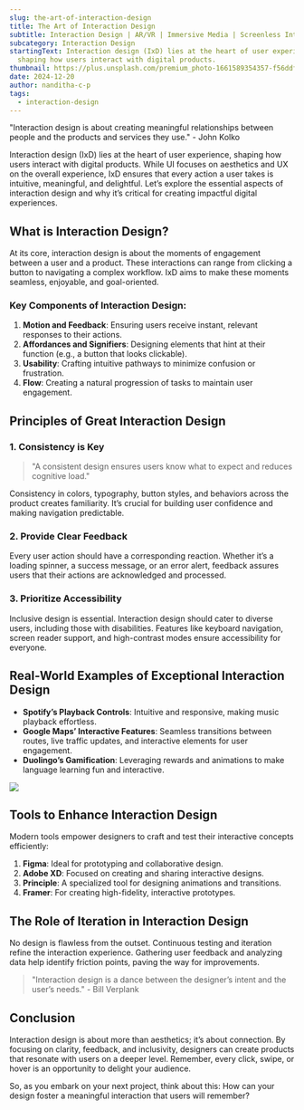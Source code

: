 ```yaml
---
slug: the-art-of-interaction-design
title: The Art of Interaction Design
subtitle: Interaction Design | AR/VR | Immersive Media | Screenless Interface
subcategory: Interaction Design
startingText: Interaction design (IxD) lies at the heart of user experience,
  shaping how users interact with digital products.
thumbnail: https://plus.unsplash.com/premium_photo-1661589354357-f56ddf86a0b4?q=80&w=2940&auto=format&fit=crop&ixlib=rb-4.0.3&ixid=M3wxMjA3fDB8MHxwaG90by1wYWdlfHx8fGVufDB8fHx8fA%3D%3D
date: 2024-12-20
author: nanditha-c-p
tags:
  - interaction-design
---
```

"Interaction design is about creating meaningful relationships between people and the products and services they use." - John Kolko

Interaction design (IxD) lies at the heart of user experience, shaping how users interact with digital products. While UI focuses on aesthetics and UX on the overall experience, IxD ensures that every action a user takes is intuitive, meaningful, and delightful. Let’s explore the essential aspects of interaction design and why it’s critical for creating impactful digital experiences.

## What is Interaction Design?

At its core, interaction design is about the moments of engagement between a user and a product. These interactions can range from clicking a button to navigating a complex workflow. IxD aims to make these moments seamless, enjoyable, and goal-oriented.

### Key Components of Interaction Design:

1. **Motion and Feedback**: Ensuring users receive instant, relevant responses to their actions.
2. **Affordances and Signifiers**: Designing elements that hint at their function (e.g., a button that looks clickable).
3. **Usability**: Crafting intuitive pathways to minimize confusion or frustration.
4. **Flow**: Creating a natural progression of tasks to maintain user engagement.

## Principles of Great Interaction Design

### 1. Consistency is Key

> "A consistent design ensures users know what to expect and reduces cognitive load."

Consistency in colors, typography, button styles, and behaviors across the product creates familiarity. It’s crucial for building user confidence and making navigation predictable.

### 2. Provide Clear Feedback

Every user action should have a corresponding reaction. Whether it’s a loading spinner, a success message, or an error alert, feedback assures users that their actions are acknowledged and processed.

### 3. Prioritize Accessibility

Inclusive design is essential. Interaction design should cater to diverse users, including those with disabilities. Features like keyboard navigation, screen reader support, and high-contrast modes ensure accessibility for everyone.

## Real-World Examples of Exceptional Interaction Design

* **Spotify’s Playback Controls**: Intuitive and responsive, making music playback effortless.
* **Google Maps’ Interactive Features**: Seamless transitions between routes, live traffic updates, and interactive elements for user engagement.
* **Duolingo’s Gamification**: Leveraging rewards and animations to make language learning fun and interactive.

![](https://images.unsplash.com/photo-1674509780304-b51c5e2f9dbf?q=80&w=2940&auto=format&fit=crop&ixlib=rb-4.0.3&ixid=M3wxMjA3fDB8MHxwaG90by1wYWdlfHx8fGVufDB8fHx8fA%3D%3D)

## Tools to Enhance Interaction Design

Modern tools empower designers to craft and test their interactive concepts efficiently:

1. **Figma**: Ideal for prototyping and collaborative design.
2. **Adobe XD**: Focused on creating and sharing interactive designs.
3. **Principle**: A specialized tool for designing animations and transitions.
4. **Framer**: For creating high-fidelity, interactive prototypes.

## The Role of Iteration in Interaction Design

No design is flawless from the outset. Continuous testing and iteration refine the interaction experience. Gathering user feedback and analyzing data help identify friction points, paving the way for improvements.

> "Interaction design is a dance between the designer’s intent and the user’s needs." - Bill Verplank

## Conclusion

Interaction design is about more than aesthetics; it’s about connection. By focusing on clarity, feedback, and inclusivity, designers can create products that resonate with users on a deeper level. Remember, every click, swipe, or hover is an opportunity to delight your audience.

So, as you embark on your next project, think about this: How can your design foster a meaningful interaction that users will remember?